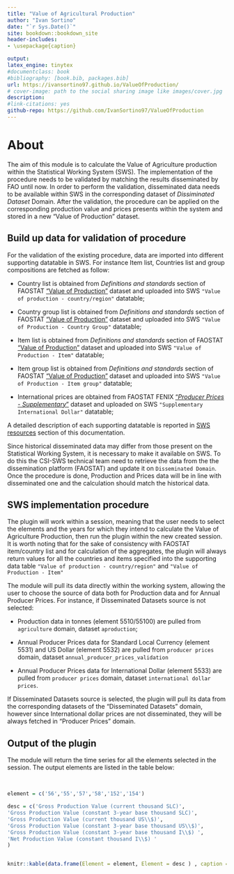 ```yaml
--- 
title: "Value of Agricultural Production"
author: "Ivan Sortino"
date: "`r Sys.Date()`"
site: bookdown::bookdown_site
header-includes:
- \usepackage{caption}

output:
latex_engine: tinytex
#documentclass: book
#bibliography: [book.bib, packages.bib]
url: https://ivansortino97.github.io/ValueOfProduction/
# cover-image: path to the social sharing image like images/cover.jpg
description:
#link-citations: yes
github-repo: https://github.com/IvanSortino97/ValueOfProduction
---
```


# About

The aim of this module is to calculate the Value of Agriculture production within the Statistical Working System (SWS). The implementation of the procedure needs to be validated by matching the results disseminated by FAO until now. 
In order to perform the validation, disseminated data needs to be available within SWS in the corresponding dataset of _Dissiminated Dataset_ Domain.
After the validation, the procedure can be applied on the corresponding production value and prices presents within the system and stored in a new "Value of Production" dataset.


## Build up data for validation of procedure

For the validation of the existing procedure, data are imported into different supporting datatable in SWS. For instance Item list, Countries list and group compositions are fetched as follow:

  - Country list is obtained from _Definitions and standards_ section of FAOSTAT ["Value of Production"](https://www.fao.org/faostat/en/#data/QV) dataset and uploaded into SWS `"Value of production - country/region"` datatable;

  -  Country group list is obtained from _Definitions and standards_ section of FAOSTAT ["Value of Production"](https://www.fao.org/faostat/en/#data/QV) dataset and uploaded into SWS `"Value of Production - Country Group"` datatable;

  - Item list is obtained from _Definitions and standards_ section of FAOSTAT ["Value of Production"](https://www.fao.org/faostat/en/#data/QV) dataset and uploaded into SWS `"Value of Production - Item"` datatable;
  
  - Item group list is obtained from _Definitions and standards_ section of FAOSTAT ["Value of Production"](https://www.fao.org/faostat/en/#data/QV) dataset and uploaded into SWS `"Value of Production - Item group"` datatable;

  - International prices are obtained from FAOSTAT FENIX ["_Producer Prices - Supplementary_"](http://fenix.fao.org/faostat/internal/en/#data/PX) dataset and uploaded on SWS `"Supplementary International Dollar"` datatable;
  
A detailed description of each supporting datatable is reported in [SWS resources](#datatables) section of this documentation. 

Since historical disseminated data may differ from those present on the Statistical Working System, it is necessary to make it available on SWS. To do this the CSI-SWS technical team need to retrieve the data from the the dissemination platform (FAOSTAT) and update it on `Disseminated Domain`. Once the procedure is done, Production and Prices data will be in line with disseminated one and the calculation should match the historical data.


## SWS implementation procedure

The plugin will work within a session, meaning that the user needs to select the elements and the years for which they intend to calculate the Value of Agriculture Production, then run the plugin within the new created session. 
It is worth noting that for the sake of consistency with FAOSTAT item/country list and for calculation of the aggregates, the plugin will always return values for all the countries and items specified into the supporting data table `"Value of production - country/region"` and `"Value of Production - Item"`

The module will pull its data directly within the working system, allowing the user to choose the source of data both for Production data and for Annual Producer Prices. For instance, if Disseminated Datasets source is not selected:

  - Production data in tonnes (element 5510/55100) are pulled from  `agriculture` domain, dataset `aproduction`;
  
  - Annual Producer Prices data for Standard Local Currency (element 5531) and US Dollar (element 5532) are pulled from `producer prices` domain, dataset `annual_producer_prices_validation` 
  
  - Annual Producer Prices data for International Dollar (element 5533) are pulled from `producer prices` domain,  dataset `international dollar prices`.
  
If Disseminated Datasets source is selected, the plugin will pull its data from the corresponding datasets of the "Disseminated Datasets" domain, however since International dollar prices are not disseminated, they will be always fetched in "Producer Prices" domain.

## Output of the plugin

The module will return the time series for all the elements selected in the session. The output elements are listed in the table below: 

<br>

```r
element = c('56','55','57','58','152','154')

desc = c('Gross Production Value (current thousand SLC)',
'Gross Production Value (constant 3-year base thousand SLC)',
'Gross Production Value (current thousand US\\$)',
'Gross Production Value (constant 3-year base thousand US\\$)',
'Gross Production Value (constant 3-year base thousand I\\$) ',
'Net Production Value (constant thousand I\\$) '
)


knitr::kable(data.frame(Element = element, Element = desc ) , caption = "Value of Agricultural Production Plugin calculated elements.", col.names = c("Element Code", "Element descriptor") )

```

